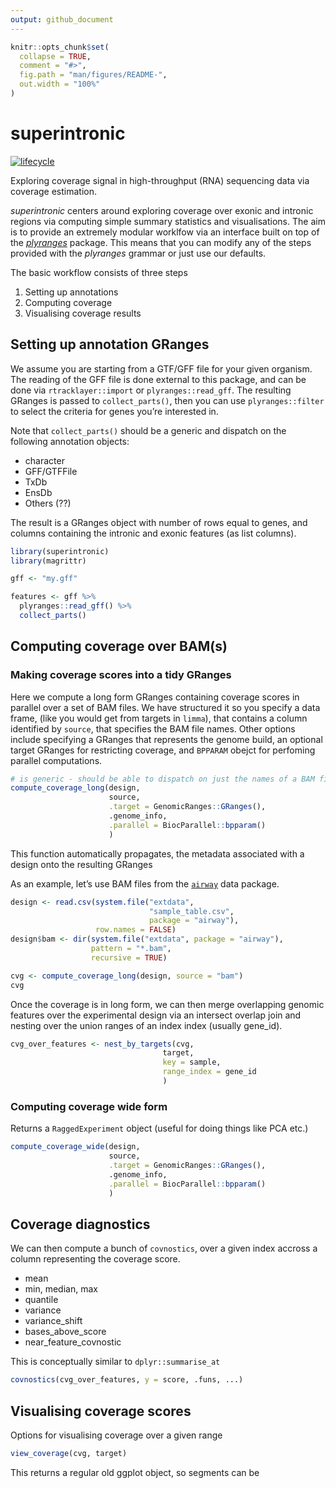 ```yaml
---
output: github_document
---
```


<!-- README.md is generated from README.Rmd. Please edit that file -->

```r
knitr::opts_chunk$set(
  collapse = TRUE,
  comment = "#>",
  fig.path = "man/figures/README-",
  out.width = "100%"
)

```
# superintronic

[![lifecycle](https://img.shields.io/badge/lifecycle-experimental-orange.svg)](https://www.tidyverse.org/lifecycle/#experimental)

Exploring coverage signal in high-throughput 
(RNA) sequencing data via coverage estimation.

_superintronic_ centers around exploring coverage over exonic and intronic
regions via computing simple summary statistics and visualisations. 
The aim is to provide an extremely modular worklfow via an interface built on top of the 
[_plyranges_](https://sa-lee.github.io/plyranges/index.html) package. 
This means that you can modify any of the steps provided 
with the _plyranges_ grammar or just use our defaults.

The basic workflow consists of three steps  

1. Setting up annotations
2. Computing coverage
3. Visualising coverage results

## Setting up annotation GRanges

We assume you are starting from a GTF/GFF file for your given organism. 
The reading of the GFF file is done external to this package, 
and can be done via `rtracklayer::import` or `plyranges::read_gff`.
The resulting GRanges is passed to `collect_parts()`, then you can use
`plyranges::filter` to select the criteria for genes you're interested in.

Note that `collect_parts()` should be a generic and dispatch on the following
annotation objects:

* character
* GFF/GTFFile
* TxDb
* EnsDb
* Others (??)

The result is a GRanges object with number of rows equal to genes,
and columns containing the intronic and exonic features (as list columns). 
```r
library(superintronic)
library(magrittr)

gff <- "my.gff"

features <- gff %>% 
  plyranges::read_gff() %>% 
  collect_parts() 
```

## Computing coverage over BAM(s)

### Making coverage scores into a tidy GRanges

Here we compute a long form GRanges containing coverage scores in parallel over
a set of BAM files. We have structured it so you specify a data frame,
(like you would get from targets in `limma`), that contains a column
identified by `source`, that specifies the BAM file names. Other options
include specifying a GRanges that represents the genome build, an optional
target GRanges for restricting coverage, and `BPPARAM` obejct for perfoming
parallel computations.

```r
# is generic - should be able to dispatch on just the names of a BAM file too
compute_coverage_long(design,
                      source,
                      .target = GenomicRanges::GRanges(),
                      .genome_info,
                      .parallel = BiocParallel::bpparam()
                      )
```

This function automatically propagates, the metadata associated
with a design onto the resulting GRanges 

As an example, let's use BAM files from the 
[`airway`](https://bioconductor.org/packages/release/data/experiment/html/airway.html)
data package.  

```r
design <- read.csv(system.file("extdata", 
                               "sample_table.csv", 
                               package = "airway"),
                   row.names = FALSE)
design$bam <- dir(system.file("extdata", package = "airway"), 
                  pattern = "*.bam",
                  recursive = TRUE)

cvg <- compute_coverage_long(design, source = "bam")
cvg
```


Once the coverage is in long form, we can then merge overlapping genomic
features over the experimental design via an intersect overlap join and nesting
over the union ranges of an index  index (usually gene_id).

```r
cvg_over_features <- nest_by_targets(cvg,
                                  target, 
                                  key = sample,
                                  range_index = gene_id
                                  )
```


### Computing coverage wide form 

Returns a `RaggedExperiment` object (useful for doing things like PCA etc.)

```r
compute_coverage_wide(design,
                      source,
                      .target = GenomicRanges::GRanges(),
                      .genome_info,
                      .parallel = BiocParallel::bpparam()
                      )
```



## Coverage diagnostics 

We can then compute a bunch of `covnostics`,
over a given index accross a column representing the coverage score.

* mean
* min, median, max
* quantile
* variance
* variance_shift
* bases_above_score
* near_feature_covnostic

This is conceptually similar to `dplyr::summarise_at` 
```r
covnostics(cvg_over_features, y = score, .funs, ...)
```

## Visualising coverage scores


Options for visualising coverage over a given range 
```r
view_coverage(cvg, target)
```

This returns a regular old ggplot object, so segments can be 